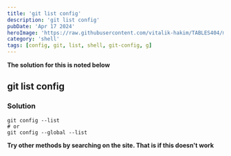 ---
title: 'git list config'
description: 'git list config'
pubDate: 'Apr 17 2024'
heroImage: 'https://raw.githubusercontent.com/vitalik-hakim/TABLES404/main/error_b/SHELL.jpg'
category: 'shell'
tags: [config, git, list, shell, git-config, g]
---

**The solution for this is noted below**

## git list config

### Solution

```shell
git config --list
# or
git config --global --list
```
**Try other methods by searching on the site. That is if this doesn't work**
